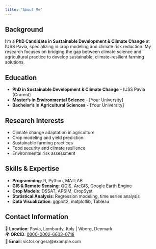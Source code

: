 ```yaml
---
title: "About Me"
---
```


## Background

I'm a **PhD Candidate in Sustainable Development & Climate Change** at IUSS Pavia, specializing in crop modeling and climate risk reduction. My research focuses on bridging the gap between climate science and agricultural practice to develop sustainable, climate-resilient farming solutions.

## Education

- **PhD in Sustainable Development & Climate Change** - IUSS Pavia (Current)
- **Master's in Environmental Science** - [Your University]
- **Bachelor's in Agricultural Sciences** - [Your University]

## Research Interests

- Climate change adaptation in agriculture
- Crop modeling and yield prediction
- Sustainable farming practices
- Food security and climate resilience
- Environmental risk assessment

## Skills & Expertise

- **Programming**: R, Python, MATLAB
- **GIS & Remote Sensing**: QGIS, ArcGIS, Google Earth Engine
- **Crop Models**: DSSAT, APSIM, CropSyst
- **Statistical Analysis**: Regression modeling, time series analysis
- **Data Visualization**: ggplot2, matplotlib, Tableau

## Contact Information

📍 **Location**: Pavia, Lombardy, Italy | Viborg, Denmark  
🌍 **ORCID**: [0000-0002-6603-0718](https://orcid.org/0000-0002-6603-0718)  
📧 **Email**: victor.ongera@example.com